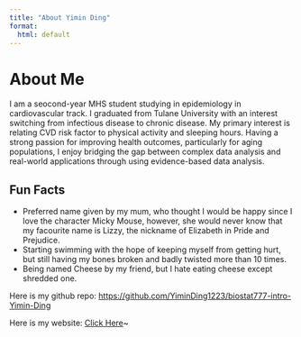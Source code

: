 ```yaml
---
title: "About Yimin Ding"
format: 
  html: default
---
```


# About Me

I am a seocond-year MHS student studying in epidemiology in cardiovascular track. I graduated from Tulane University with an interest switching from infectious disease to chronic disease. My primary interest is relating CVD risk factor to physical activity and sleeping hours. Having a strong passion for improving health outcomes, particularly for aging populations, I enjoy bridging the gap between complex data analysis and real-world applications through using evidence-based data analysis.

## Fun Facts

-   Preferred name given by my mum, who thought I would be happy since I love the character Micky Mouse, however, she would never know that my facourite name is Lizzy, the nickname of Elizabeth in Pride and Prejudice.
-   Starting swimming with the hope of keeping myself from getting hurt, but still having my bones broken and badly twisted more than 10 times.
-   Being named Cheese by my friend, but I hate eating cheese except shredded one.

Here is my github repo: <https://github.com/YiminDing1223/biostat777-intro-Yimin-Ding>

Here is my website: [Click Here](https://yiminding1223.quarto.pub/yimin-dings-personal-website/)\~
